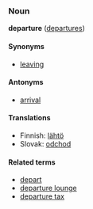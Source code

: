 ===Noun===
'''departure''' ([[departures]])

====Synonyms====
*[[leaving]]

====Antonyms====
*[[arrival]]

====Translations====

*Finnish: [[lähtö]]
*Slovak: [[odchod]]

====Related terms====
*[[depart]]
*[[departure lounge]]
*[[departure tax]]